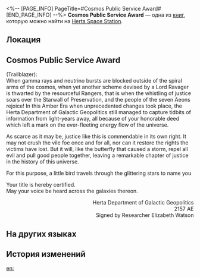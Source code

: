 <%-- [PAGE_INFO]
PageTitle=#Cosmos Public Service Award#
[END_PAGE_INFO] --%>
{{Дополнить}}
{{Книга Инфобокс
|id           = 039
|partIds      = 190148
|Название     = 
|Изображение  = Журнал с КСГ.png
|Мир          = Herta Space Station
|Томов        = 1
|Автор        = <!--нужно добавить-->
|Описание     = An honorary award given out by the Herta Department of Galactic Geopolitics in recognition of companions of Partial Justice.
|Том1         = {{tx}}
|Источник1    = {{tx|Отсутствует источник}}
|Персонажи    = Herta
|Фракции      = Lord Ravager
}}
'''Cosmos Public Service Award''' — одна из [[Книги|книг]], которую можно найти на [[Herta Space Station]].

==Локация==
{{Отметка карты|<!--название карты-->|<!--id отметки-->}}

==Cosmos Public Service Award==
<div align="center">{{Размер|48|Cosmos Public Service Award}}</div>

{{MC|ж=Ms.|м=Mr.}} (Trailblazer):<br />
When gamma rays and neutrino bursts are blocked outside of the spiral arms of the cosmos, when yet another scheme devised by a Lord Ravager is thwarted by the resourceful Rangers, that is when the whistling of justice soars over the Starwall of Preservation, and the people of the seven Aeons rejoice! In this Amber Era when unprecedented changes took place, the Herta Department of Galactic Geopolitics still managed to capture tidbits of information from light-years away, all because of your honorable deed which left a mark on the ever-fleeting energy flow of the universe.

As scarce as it may be, justice like this is commendable in its own right. It may not crush the vile foe once and for all, nor can it restore the rights the victims have lost. But it will, like the butterfly that caused a storm, repel all evil and pull good people together, leaving a remarkable chapter of justice in the history of this universe.

For this purpose, a little bird travels through the glittering stars to name you

<div align="center">{{Размер|36|Lord of Peace-Keeping}}</div>

Your title is hereby certified.<br />
May your voice be heard across the galaxies thereon.

<div align="right">Herta Department of Galactic Geopolitics<br />
2157 AE<br />
Signed by Researcher Elizabeth Watson</div>

==На других языках==
{{На других языках
|en   = Cosmos Public Service Award
|zhs  = 银河公义奖彰
|zht  = 銀河公義獎彰
|ja   = 銀河正義表彰
|ko   = 은하 표창장
|es   = Premio al servicio público de la galaxia
|fr   = Prix cosmique du service public
|ru   = Премия галактики за праведную службу
|th   = เหรียญผดุงความยุติธรรมแห่งกาแล็กซี
|vi   = Huân Chương Chính Nghĩa Ngân Hà
|de   = Preis für Verdienste im galaktischen Service
|id   = Penghargaan Layanan Publik Galaksi
|pt   = Prêmio de Serviço Público do Cosmos
}}

==История изменений==
{{История изменений|3.5}}

[[en:]]